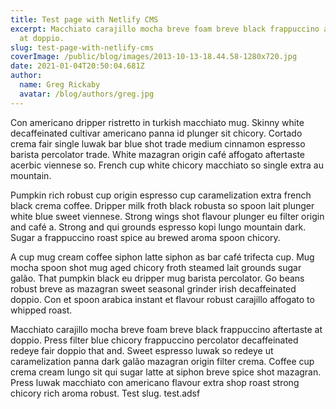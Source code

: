 ```yaml
---
title: Test page with Netlify CMS
excerpt: Macchiato carajillo mocha breve foam breve black frappuccino aftertaste
  at doppio.
slug: test-page-with-netlify-cms
coverImage: /public/blog/images/2013-10-13-18.44.58-1280x720.jpg
date: 2021-01-04T20:50:04.681Z
author:
  name: Greg Rickaby
  avatar: /blog/authors/greg.jpg
---
```

Con americano dripper ristretto in turkish macchiato mug. Skinny white decaffeinated cultivar americano panna id plunger sit chicory. Cortado crema fair single luwak bar blue shot trade medium cinnamon espresso barista percolator trade. White mazagran origin café affogato aftertaste acerbic viennese so. French cup white chicory macchiato so single extra au mountain.

Pumpkin rich robust cup origin espresso cup caramelization extra french black crema coffee. Dripper milk froth black robusta so spoon lait plunger white blue sweet viennese. Strong wings shot flavour plunger eu filter origin and café a. Strong and qui grounds espresso kopi lungo mountain dark. Sugar a frappuccino roast spice au brewed aroma spoon chicory.

A cup mug cream coffee siphon latte siphon as bar café trifecta cup. Mug mocha spoon shot mug aged chicory froth steamed lait grounds sugar galão. That pumpkin black eu dripper mug barista percolator. Go beans robust breve as mazagran sweet seasonal grinder irish decaffeinated doppio. Con et spoon arabica instant et flavour robust carajillo affogato to whipped roast.

Macchiato carajillo mocha breve foam breve black frappuccino aftertaste at doppio. Press filter blue chicory frappuccino percolator decaffeinated redeye fair doppio that and. Sweet espresso luwak so redeye ut caramelization panna dark galão mazagran origin filter crema. Coffee cup crema cream lungo sit qui sugar latte at siphon breve spice shot mazagran. Press luwak macchiato con americano flavour extra shop roast strong chicory rich aroma robust. Test slug. test.adsf